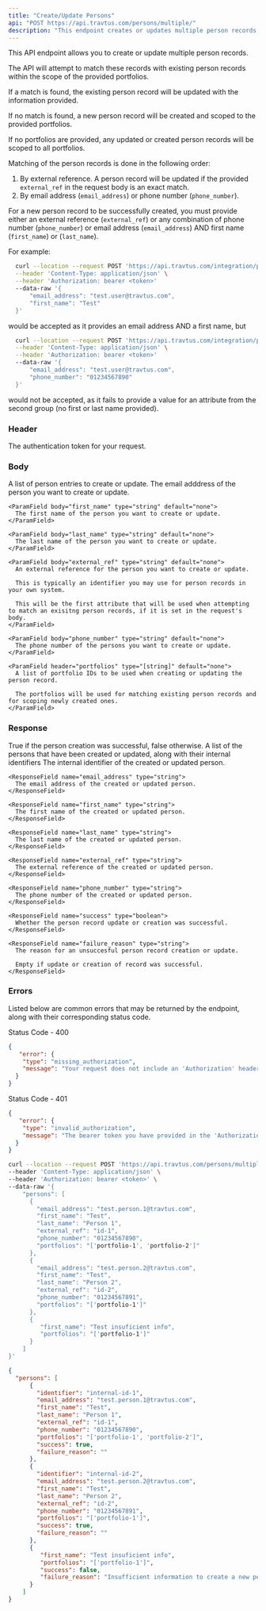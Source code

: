```yaml
---
title: "Create/Update Persons"
api: "POST https://api.travtus.com/persons/multiple/"
description: "This endpoint creates or updates multiple person records passed as a list in the request's body."
---
```


This API endpoint allows you to create or update multiple person records.

The API will attempt to match these records with existing person records within the scope of the provided portfolios.

If a match is found, the existing person record will be updated with the information provided.

If no match is found, a new person record will be created and scoped to the provided portfolios.

If no portfolios are provided, any updated or created person records will be scoped to all portfolios.

Matching of the person records is done in the following order:
  1. By external reference. A person record will be updated if the provided `external_ref` in the request body is an exact match.
  2. By email address (`email_address`) or phone number (`phone_number`).

For a new person record to be successfully created, you must provide either an external reference (`external_ref`) or any combination of phone number (`phone_number`) or email address (`email_address`) AND first name (`first_name`) or (`last_name`).

For example:
  ```bash Example Request
    curl --location --request POST 'https://api.travtus.com/integration/persons/' \
    --header 'Content-Type: application/json' \
    --header 'Authorization: bearer <token>'
    --data-raw '{
        "email_address": "test.user@travtus.com",
        "first_name": "Test"
    }'
  ```
would be accepted as it provides an email address AND a first name, but
  ```bash Example Request
    curl --location --request POST 'https://api.travtus.com/integration/persons/' \
    --header 'Content-Type: application/json' \
    --header 'Authorization: bearer <token>'
    --data-raw '{
        "email_address": "test.user@travtus.com",
        "phone_number": "01234567890"
    }'
  ```
would not be accepted, as it fails to provide a value for an attribute from the second group (no first or last name provided).

### Header

<ParamField header="Auhtorization" type="string" default="none" required>
  The authentication token for your request.
</ParamField>

### Body

<ParamField body="persons" type="[object]" default="none" required>
  A list of person entries to create or update. 
  <Expandable title="properties">
    <ParamField body="email_address" type="string" default="none">
      The email adddress of the person you want to create or update.
    </ParamField>

    <ParamField body="first_name" type="string" default="none">
      The first name of the person you want to create or update.
    </ParamField>

    <ParamField body="last_name" type="string" default="none">
      The last name of the person you want to create or update.
    </ParamField>

    <ParamField body="external_ref" type="string" default="none">
      An external reference for the person you want to create or update.
      
      This is typically an identifier you may use for person records in your own system.

      This will be the first attribute that will be used when attempting to match an exisitng person records, if it is set in the request's body.
    </ParamField>

    <ParamField body="phone_number" type="string" default="none">
      The phone number of the persons you want to create or update.
    </ParamField>

    <ParamField header="portfolios" type="[string]" default="none">
      A list of portfolio IDs to be used when creating or updating the person record.

      The portfolios will be used for matching existing person records and for scoping newly created ones.
    </ParamField>
  </Expandable>
</ParamField>

### Response

<ResponseField name="success" type="boolean">
  True if the person creation was successful, false otherwise.
</ResponseField>

<ResponseField name="persons" type="string">
  A list of the persons that have been created or updated, along with their internal identifiers
  <Expandable title="properties">
    <ResponseField name="identifier" type="string" default="none">
      The internal identifier of the created or updated person.
    </ResponseField>

    <ResponseField name="email_address" type="string">
      The email address of the created or updated person.
    </ResponseField>

    <ResponseField name="first_name" type="string">
      The first name of the created or updated person.
    </ResponseField>

    <ResponseField name="last_name" type="string">
      The last name of the created or updated person.
    </ResponseField>

    <ResponseField name="external_ref" type="string">
      The external reference of the created or updated person.
    </ResponseField>

    <ResponseField name="phone_number" type="string">
      The phone number of the created or updated person.
    </ResponseField>

    <ResponseField name="success" type="boolean">
      Whether the person record update or creation was successful.
    </ResponseField>

    <ResponseField name="failure_reason" type="string">
      The reason for an unsuccesful person record creation or update.

      Empty if update or creation of record was successful.
    </ResponseField>
  </Expandable>
</ResponseField>

### Errors
Listed below are common errors that may be returned by the endpoint, along with their corresponding status code.

Status Code - 400
```json Missing Authorization header
{
   "error": {
    "type": "missing_authorization",
    "message": "Your request does not include an 'Authorization' header with a bearer token for your account."
  }
}
```

Status Code - 401
```json Invalid/Expired Authorization header bearer token value
{
   "error": {
    "type": "invalid_authorization",
    "message": "The bearer token you have provided in the 'Authorization' header is invalid."
  }
}
```

<RequestExample>

```bash Example Request
curl --location --request POST 'https://api.travtus.com/persons/multiple/' \
--header 'Content-Type: application/json' \
--header 'Authorization: bearer <token>' \
--data-raw '{
    "persons": [
      {
        "email_address": "test.person.1@travtus.com",
        "first_name": "Test",
        "last_name": "Person 1",
        "external_ref": "id-1",
        "phone_number": "01234567890",
        "portfolios": "['portfolio-1', 'portfolio-2']"
      },
      {
        "email_address": "test.person.2@travtus.com",
        "first_name": "Test",
        "last_name": "Person 2",
        "external_ref": "id-2",
        "phone_number": "01234567891",
        "portfolios": "['portfolio-1']"
      },
      {
         "first_name": "Test insuficient info",
         "portfolios": "['portfolio-1']"
      }
    ]
}'
```

</RequestExample>

<ResponseExample>

```json Response
{
  "persons": [
      {
        "identifier": "internal-id-1",
        "email_address": "test.person.1@travtus.com",
        "first_name": "Test",
        "last_name": "Person 1",
        "external_ref": "id-1",
        "phone_number": "01234567890",
        "portfolios": "['portfolio-1', 'portfolio-2']",
        "success": true,
        "failure_reason": ""
      },
      {
        "identifier": "internal-id-2",
        "email_address": "test.person.2@travtus.com",
        "first_name": "Test",
        "last_name": "Person 2",
        "external_ref": "id-2",
        "phone_number": "01234567891",
        "portfolios": "['portfolio-1']",
        "success": true,
        "failure_reason": ""
      },
      {
         "first_name": "Test insuficient info",
         "portfolios": "['portfolio-1']",
         "success": false,
         "failure_reason": "Insufficient information to create a new person record. Please provide either an external reference or a combination of phone number OR email address AND first name OR last name."
      }
    ]
}
```

</ResponseExample>
